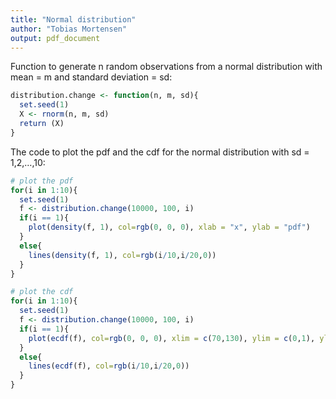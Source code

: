 ```yaml
---
title: "Normal distribution"
author: "Tobias Mortensen"
output: pdf_document
---
```


Function to generate n random observations from a normal distribution with mean = m and standard deviation = sd:
```r
distribution.change <- function(n, m, sd){
  set.seed(1)
  X <- rnorm(n, m, sd) 
  return (X)
}
```

The code to plot the pdf and the cdf for the normal distribution with 
sd = 1,2,...,10:
```r
# plot the pdf
for(i in 1:10){
  set.seed(1)
  f <- distribution.change(10000, 100, i)
  if(i == 1){
    plot(density(f, 1), col=rgb(0, 0, 0), xlab = "x", ylab = "pdf")
  }
  else{
    lines(density(f, 1), col=rgb(i/10,i/20,0))
  }
}

# plot the cdf
for(i in 1:10){
  set.seed(1) 
  f <- distribution.change(10000, 100, i)
  if(i == 1){
    plot(ecdf(f), col=rgb(0, 0, 0), xlim = c(70,130), ylim = c(0,1), ylab = "cdf")
  }
  else{
    lines(ecdf(f), col=rgb(i/10,i/20,0)) 
  }
}
```

